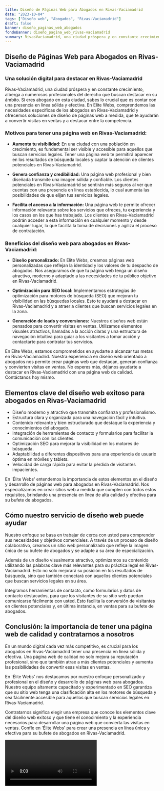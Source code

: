 ```yaml
---
title: Diseño de Páginas Web para Abogados en Rivas-Vaciamadrid
date: "2023-10-04"
tags: ["Diseño web", "Abogados", "Rivas-Vaciamadrid"]
draft: false
banner: diseño_paginas_web_abogados
fondoBanner: diseño_pagina_web_rivas-vaciamadrid
summary: RivasVaciamadrid, una ciudad próspera y en constante crecimiento, alberga a numerosos profesionales del derecho que buscan destacar en su ámbito. Si eres abogado en esta ciudad, sabes lo crucial que es contar con una presencia en línea sólida y efectiva. En Elite Webs, comprendemos las necesidades específicas de los abogados en RivasVaciamadrid y ofrecemos soluciones de diseño de páginas web a medida, que te ayudarán a convertir visitas en ventas y a destacar entre la competencia.
---
```



## Diseño de Páginas Web para Abogados en Rivas-Vaciamadrid

### Una solución digital para destacar en Rivas-Vaciamadrid

Rivas-Vaciamadrid, una ciudad próspera y en constante crecimiento, alberga a numerosos profesionales del derecho que buscan destacar en su ámbito. Si eres abogado en esta ciudad, sabes lo crucial que es contar con una presencia en línea sólida y efectiva. En Elite Webs, comprendemos las necesidades específicas de los abogados en Rivas-Vaciamadrid y ofrecemos soluciones de diseño de páginas web a medida, que te ayudarán a convertir visitas en ventas y a destacar entre la competencia.

### Motivos para tener una página web en Rivas-Vaciamadrid:

- **Aumenta tu visibilidad:** En una ciudad con una población en crecimiento, es fundamental ser visible y accesible para aquellos que buscan servicios legales. Tener una página web te permitirá aparecer en los resultados de búsqueda locales y captar la atención de clientes potenciales en Rivas-Vaciamadrid.

- **Genera confianza y credibilidad:** Una página web profesional y bien diseñada transmite una imagen sólida y confiable. Los clientes potenciales en Rivas-Vaciamadrid se sentirán más seguros al ver que cuentas con una presencia en línea establecida, lo cual aumenta las posibilidades de que elijan tus servicios legales.

- **Facilita el acceso a la información:** Una página web te permite ofrecer información relevante sobre los servicios que ofreces, tu experiencia y los casos en los que has trabajado. Los clientes en Rivas-Vaciamadrid podrán acceder a esta información en cualquier momento y desde cualquier lugar, lo que facilita la toma de decisiones y agiliza el proceso de contratación.

### Beneficios del diseño web para abogados en Rivas-Vaciamadrid:

- **Diseño personalizado:** En Elite Webs, creamos páginas web personalizadas que reflejan la identidad y los valores de tu despacho de abogados. Nos aseguramos de que tu página web tenga un diseño atractivo, moderno y adaptado a las necesidades de tu público objetivo en Rivas-Vaciamadrid.

- **Optimización para SEO local:** Implementamos estrategias de optimización para motores de búsqueda (SEO) que mejoran tu visibilidad en las búsquedas locales. Esto te ayudará a destacar en Rivas-Vaciamadrid y a atraer a clientes que buscan servicios legales en la zona.

- **Generación de leads y conversiones:** Nuestros diseños web están pensados para convertir visitas en ventas. Utilizamos elementos visuales atractivos, llamadas a la acción claras y una estructura de navegación intuitiva para guiar a los visitantes a tomar acción y contactarte para contratar tus servicios.

En Elite Webs, estamos comprometidos en ayudarte a alcanzar tus metas en Rivas-Vaciamadrid. Nuestra experiencia en diseño web orientado a abogados nos permite crear páginas web que destacan, generan confianza y convierten visitas en ventas. No esperes más, déjanos ayudarte a destacar en Rivas-Vaciamadrid con una página web de calidad. Contáctanos hoy mismo.

<GifSeo />

<Cta />

## Elementos clave del diseño web exitoso para abogados en Rivas-Vaciamadrid

- Diseño moderno y atractivo que transmita confianza y profesionalismo.
- Estructura clara y organizada para una navegación fácil y intuitiva.
- Contenido relevante y bien estructurado que destaque la experiencia y conocimientos del abogado.
- Integración de herramientas de contacto y formularios para facilitar la comunicación con los clientes.
- Optimización SEO para mejorar la visibilidad en los motores de búsqueda.
- Adaptabilidad a diferentes dispositivos para una experiencia de usuario óptima en móviles y tablets.
- Velocidad de carga rápida para evitar la pérdida de visitantes impacientes.

En 'Élite Webs' entendemos la importancia de estos elementos en el diseño y desarrollo de páginas web para abogados en Rivas-Vaciamadrid. Nos especializamos en crear sitios web a medida que cumplen con todos estos requisitos, brindando una presencia en línea de alta calidad y efectiva para su bufete de abogados.

## Cómo nuestro servicio de diseño web puede ayudar

Nuestro enfoque se basa en trabajar de cerca con usted para comprender sus necesidades y objetivos comerciales. A través de un proceso de diseño colaborativo, creamos un sitio web personalizado que refleje la imagen única de su bufete de abogados y se adapte a su área de especialización.

Además de un diseño visualmente atractivo, optimizamos su contenido utilizando las palabras clave más relevantes para su práctica legal en Rivas-Vaciamadrid. Esto no solo mejorará su posición en los resultados de búsqueda, sino que también conectará con aquellos clientes potenciales que buscan servicios legales en su área.

Integramos herramientas de contacto, como formularios y datos de contacto destacados, para que los visitantes de su sitio web puedan comunicarse fácilmente con usted. Esto facilita la conversión de visitantes en clientes potenciales y, en última instancia, en ventas para su bufete de abogados.

## Conclusión: la importancia de tener una página web de calidad y contratarnos a nosotros

En un mundo digital cada vez más competitivo, es crucial para los abogados en Rivas-Vaciamadrid tener una presencia en línea sólida y efectiva. Una página web de calidad no solo mejora su reputación profesional, sino que también atrae a más clientes potenciales y aumenta las posibilidades de convertir esas visitas en ventas.

En 'Élite Webs' nos destacamos por nuestro enfoque personalizado y profesional en el diseño y desarrollo de páginas web para abogados. Nuestro equipo altamente capacitado y experimentado en SEO garantiza que su sitio web tenga una clasificación alta en los motores de búsqueda y sea fácilmente accesible para aquellos que buscan servicios legales en Rivas-Vaciamadrid.

Contratarnos significa elegir una empresa que conoce los elementos clave del diseño web exitoso y que tiene el conocimiento y la experiencia necesarios para desarrollar una página web que convierta las visitas en ventas. Confíe en 'Élite Webs' para crear una presencia en línea única y efectiva para su bufete de abogados en Rivas-Vaciamadrid.

<Video />

<CtaBot job="Abogados" city="Rivas-Vaciamadrid" />

<Gmaps query="Rivas-Vaciamadrid+españa+maps" />

